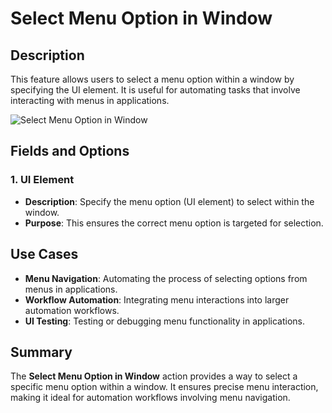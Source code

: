 # Select Menu Option in Window  

## Description

This feature allows users to select a menu option within a window by specifying the UI element. It is useful for automating tasks that involve interacting with menus in applications.  

![Select Menu Option in Window](../../../assets/ui-automation/select-menu-option-in-window.png)  

## Fields and Options  

### 1. **UI Element** 

- **Description**: Specify the menu option (UI element) to select within the window.  
- **Purpose**: This ensures the correct menu option is targeted for selection.

## Use Cases

- **Menu Navigation**: Automating the process of selecting options from menus in applications.  
- **Workflow Automation**: Integrating menu interactions into larger automation workflows.  
- **UI Testing**: Testing or debugging menu functionality in applications.  

## Summary

The **Select Menu Option in Window** action provides a way to select a specific menu option within a window. It ensures precise menu interaction, making it ideal for automation workflows involving menu navigation.
